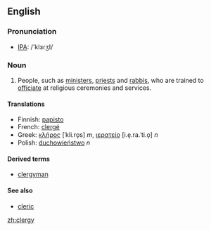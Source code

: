==English==
===Pronunciation===
*[[w:IPA|IPA]]: /'klɜɾʒI/

===Noun===
{{en-noun-reg-y|clerg|y}}

# People, such as [[minister]]s, [[priest]]s and [[rabbi]]s, who are trained to [[officiate]] at religious ceremonies and services.

====Translations====
{{top}}
*Finnish: [[papisto]]
*French: [[clergé]]
*Greek: [[κλήρος]] [ˈkli.ro̞s] ''m'', [[ιερατείο]] [i.e̞.ra.ˈti.o̞] ''n''
*Polish: [[duchowieństwo]] ''n''
{{mid}}
{{bottom}}

====Derived terms====
* [[clergyman]]

====See also====
*[[cleric]]

[[zh:clergy]]